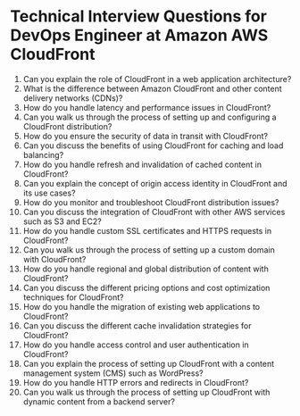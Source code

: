 

# Technical Interview Questions for DevOps Engineer at Amazon AWS CloudFront

1. Can you explain the role of CloudFront in a web application architecture? 
2. What is the difference between Amazon CloudFront and other content delivery networks (CDNs)? 
3. How do you handle latency and performance issues in CloudFront? 
4. Can you walk us through the process of setting up and configuring a CloudFront distribution? 
5. How do you ensure the security of data in transit with CloudFront? 
6. Can you discuss the benefits of using CloudFront for caching and load balancing? 
7. How do you handle refresh and invalidation of cached content in CloudFront? 
8. Can you explain the concept of origin access identity in CloudFront and its use cases? 
9. How do you monitor and troubleshoot CloudFront distribution issues? 
10. Can you discuss the integration of CloudFront with other AWS services such as S3 and EC2? 
11. How do you handle custom SSL certificates and HTTPS requests in CloudFront? 
12. Can you walk us through the process of setting up a custom domain with CloudFront? 
13. How do you handle regional and global distribution of content with CloudFront? 
14. Can you discuss the different pricing options and cost optimization techniques for CloudFront? 
15. How do you handle the migration of existing web applications to CloudFront? 
16. Can you discuss the different cache invalidation strategies for CloudFront? 
17. How do you handle access control and user authentication in CloudFront? 
18. Can you explain the process of setting up CloudFront with a content management system (CMS) such as WordPress? 
19. How do you handle HTTP errors and redirects in CloudFront? 
20. Can you walk us through the process of setting up CloudFront with dynamic content from a backend server?